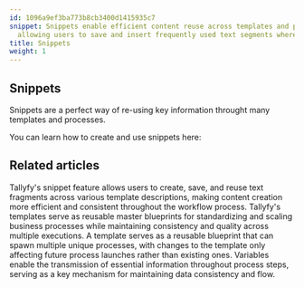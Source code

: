 ```yaml
---
id: 1096a9ef3ba773b8cb3400d1415935c7
snippet: Snippets enable efficient content reuse across templates and processes by
  allowing users to save and insert frequently used text segments wherever needed.
title: Snippets
weight: 1
---
```


## Snippets

Snippets are a perfect way of re-using key information throught many templates and processes.

You can learn how to create and use snippets here:



<PageTree />


## Related articles
<CardGrid>
<LinkTitleCard header="<b>Snippets > Use snippets</b>" href="/products/pro/documenting/templates/snippets/how-can-i-use-snippets-to-simplify-workflow-in-tallyfy/" > Tallyfy's snippet feature allows users to create, save, and reuse text fragments across various template descriptions, making content creation more efficient and consistent throughout the workflow process. </LinkTitleCard>
<LinkTitleCard header="<b>Documenting > Templates</b>" href="/products/pro/documenting/templates/" > Tallyfy's templates serve as reusable master blueprints for standardizing and scaling business processes while maintaining consistency and quality across multiple executions. </LinkTitleCard>
<LinkTitleCard header="<b>Pro > Launching</b>" href="/products/pro/launching/" > A template serves as a reusable blueprint that can spawn multiple unique processes, with changes to the template only affecting future process launches rather than existing ones. </LinkTitleCard>
<LinkTitleCard header="<b>Templates > Variables</b>" href="/products/pro/documenting/templates/variables/" > Variables enable the transmission of essential information throughout process steps, serving as a key mechanism for maintaining data consistency and flow. </LinkTitleCard>
</CardGrid>